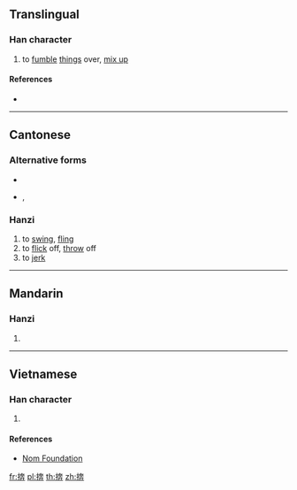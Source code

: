{{character info/new}}
==Translingual==

===Han character===
{{Han char|rn=64|rad=手|as=08|sn=11|four=|canj=QKJT|ids=⿰扌奔}}

# to [[fumble]] [[thing]]s over, [[mix up]]

====References====
* {{Han ref|kx=0435.260|dkj=12218|hdz=31893.030|uh=6379|ud=25465}}

----

==Cantonese==

===Alternative forms===
* {{zh-l|揈}}
* {{qualifier|non-standard}} {{zh-l|fing}}, {{zh-l|FING}}

===Hanzi===
{{yue-hanzi|jyut=[[ban3]], [[fang6]], [[fing3]]|y=ban3, fang6, fing3}}

# to [[swing]], [[fling]]
# to [[flick]] off, [[throw]] off
# to [[jerk]]

----

==Mandarin==

===Hanzi===
{{cmn-hanzi|pin=[[bèn]] ([[ben4]])|wg=pen<sup>4</sup>}}

# {{defn|lang=cmn|sort=手08}}

----

==Vietnamese==

===Han character===
{{vi-readings|rs=手08|hanviet=[[vun]], [[buông]], [[vung]]}}

# {{defn|lang=vi|sort=手08}}

====References====
* [http://nomfoundation.org/common/nom_details.php?codepoint=6379 Nom Foundation]

[[fr:捹]]
[[pl:捹]]
[[th:捹]]
[[zh:捹]]